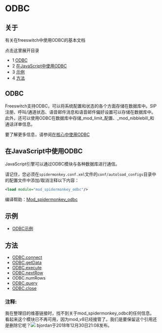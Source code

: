# ODBC

## 关于

有关在freeswitch中使用ODBC的基本文档

点击这里展开目录

* 1 [ODBC](#odbc)
* 2 [在JavaScript中使用ODBC](#在javascript中使用odbc)
* 3 [示例](#示例)
* 4 [方法](#方法)

## ODBC

Freeswitch支持ODBC，可以将系统配置和状态的各个方面存储在数据库中。SIP注册、呼叫/通道状态、语音邮件消息和语音邮件偏好设置可以存储在数据库中。此外，还可以使用ODBC在数据库中存储_mod_limit_配置、_mod_nibblebill_和通话详单信息。

要了解更多信息，请参阅[在核心中使用ODBC](./ODBC-DSN/Using-ODBC-in-the-core_6586653.mdx)

## 在JavaScript中使用ODBC

JavaScript引擎可以通过ODBC模块与各种数据库进行通信。

请记住，您必须在`spidermonkey.conf.xml`文件的`conf/autoload_configs`目录中的配置文件中添加/取消注释以下内容：

```xml
<load module="mod_spidermonkey_odbc"/>
```

编译帮助：[Mod_spidermonkey_odbc](https://wiki.freeswitch.org/wiki/Mod%5Fspidermonkey%5Fodbc "Mod spidermonkey odbc")

## 示例

* [ODBC示例](./ODBC-Example_13173432.mdx#about)

## 方法

* [ODBC.connect](./ODBC.connect_13173395.mdx#about)
* [ODBC.getData](./ODBC.getData_13173414.mdx#about)
* [ODBC.execute](./ODBC.execute_13173409.mdx#--)
* [ODBC.nextRow](./ODBC.nextRow_13173418.mdx#about)
* ODBC.numRows
* [ODBC.query](./ODBC.query_13173446.mdx#about)
* [ODBC.close](./ODBC.close_13173463.mdx#--) 

### 注释:

我在整理旧的维基链接时，找不到关于mod\_spidermonkey\_odbc的任何信息。看起来这个模块已不再可用，因为mod\_v8已经接管了。我们是要保留这个引用还是删除它呢？![](/images/icons/contenttypes/comment_16.png) bjordan于2018年12月30日21:08发布。